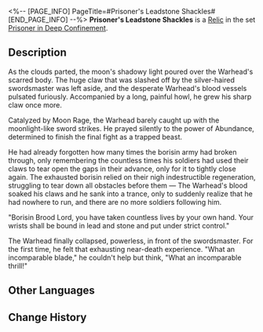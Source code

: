 <%-- [PAGE_INFO]
PageTitle=#Prisoner's Leadstone Shackles#
[END_PAGE_INFO] --%>
{{Relic Infobox
|id        = 61162
|image     = Item Prisoner's Leadstone Shackles.png{{subst:void|<!--$UPLOAD:<<SpriteOutput/RelicFigures/IconRelic_116_2.png>-<Item Prisoner's Leadstone Shackles.png>-<Relic Icons>>-->}}
|set       = Prisoner in Deep Confinement
|piece     = Hand
|mentions  = 
}}
{{Description|Heavy shackles that tightly bind the evildoer's hands with steel needles pinning into the wrists, preventing the vicious claws from doing harm again.}}
'''Prisoner's Leadstone Shackles''' is a [[Relic]] in the set [[Prisoner in Deep Confinement]].

==Description==
As the clouds parted, the moon's shadowy light poured over the Warhead's scarred body. The huge claw that was slashed off by the silver-haired swordsmaster was left aside, and the desperate Warhead's blood vessels pulsated furiously. Accompanied by a long, painful howl, he grew his sharp claw once more.

Catalyzed by Moon Rage, the Warhead barely caught up with the moonlight-like sword strikes. He prayed silently to the power of Abundance, determined to finish the final fight as a trapped beast.

He had already forgotten how many times the borisin army had broken through, only remembering the countless times his soldiers had used their claws to tear open the gaps in their advance, only for it to tightly close again. The exhausted borisin relied on their nigh indestructible regeneration, struggling to tear down all obstacles before them &mdash; The Warhead's blood soaked his claws and he sank into a trance, only to suddenly realize that he had nowhere to run, and there are no more soldiers following him.

"Borisin Brood Lord, you have taken countless lives by your own hand. Your wrists shall be bound in lead and stone and put under strict control."

The Warhead finally collapsed, powerless, in front of the swordsmaster. For the first time, he felt that exhausting near-death experience. "What an incomparable blade," he couldn't help but think, "What an incomparable thrill!"

==Other Languages==
{{Other Languages
|en   = Prisoner's Leadstone Shackles
|zhs  = 系囚的铅石梏铐
|zht  = 繫囚的鉛石梏銬
|ja   = {{Rubi|囚人|しゅうじん}}の{{Rubi|鉛|なまり}}の{{Rubi|手枷|てかせ}}
|ko   = 죄수의 납석 수갑
|es   = Esposas de plomo y piedra del prisionero
|fr   = Menottes de prisonnier
|ru   = Свинцовые кандалы пленника
|th   = Prisoner's Leadstone Shackles
|vi   = Cùm Đá Tù Nhân
|de   = Bleisteinschellen der Gefangenen
|id   = Prisoner's Leadstone Shackles
|pt   = Grilhões de Pedra do Prisioneiro
}}

==Change History==
{{Change History|1.5}}